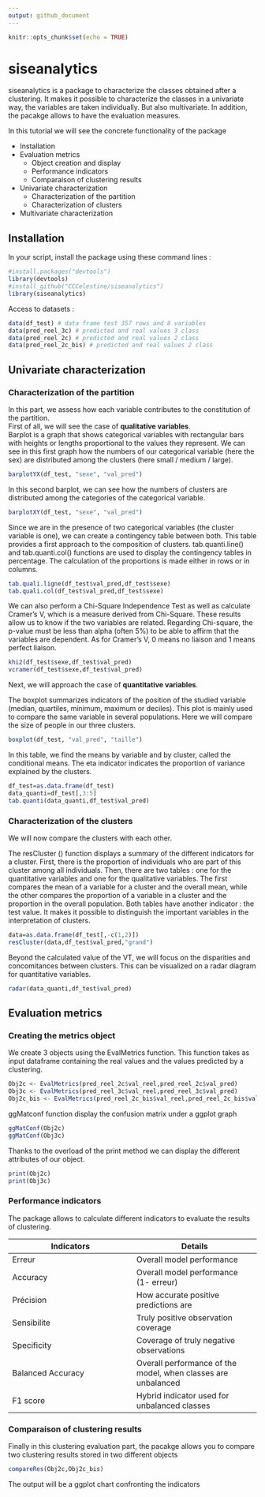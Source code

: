 ```yaml
---
output: github_document
---
```


```r
knitr::opts_chunk$set(echo = TRUE)
```



# siseanalytics


siseanalytics is a package to characterize the classes obtained after a clustering. It makes it possible to characterize the classes in a univariate way, the variables are taken individually. But also multivariate. In addition, the pacakge allows to have the evaluation measures.

In this tutorial we will see the concrete functionality of the package

* Installation
* Evaluation metrics
    - Object creation and display
    - Performance indicators
    - Comparaison of clustering results

* Univariate characterization
    - Characterization of the partition
    - Characterization of clusters

* Multivariate characterization



## Installation

In your script, install the package using these command lines :

```r
#install.packages("devtools")
library(devtools)
#install_github("CCCelestine/siseanalytics")
library(siseanalytics)

```

Access to datasets :

```r
data(df_test) # data frame test 357 rows and 8 variables
data(pred_reel_3c) # predicted and real values 3 class 
data(pred_reel_2c) # predicted and real values 2 class 
data(pred_reel_2c_bis) # predicted and real values 2 class 

```

## Univariate characterization

### Characterization of the partition

In this part, we assess how each variable contributes to the constitution of the partition.  
First of all, we will see the case of **qualitative variables**.  
Barplot is a graph that shows categorical variables with rectangular bars with heights or lengths proportional to the values they represent.
We can see in this first graph how the numbers of our categorical variable (here the sex) are distributed among the clusters (here small / medium / large).
```r
barplotYX(df_test, "sexe", "val_pred")
```
In this second barplot, we can see how the numbers of clusters are distributed among the categories of the categorical variable.

```r
barplotXY(df_test, "sexe", "val_pred")
```

Since we are in the presence of two categorical variables (the cluster variable is one), we can create a contingency table between both. This table provides a first approach to the composition of clusters.
tab.quanti.line() and tab.quanti.col() functions are used to display the contingency tables in percentage. The calculation of the proportions is made either in rows or in columns.

```r
tab.quali.ligne(df_test$val_pred,df_test$sexe)
tab.quali.col(df_test$val_pred,df_test$sexe)
```

We can also perform a Chi-Square Independence Test as well as calculate Cramer's V, which is a measure derived from Chi-Square. These results allow us to know if the two variables are related. Regarding Chi-square, the p-value must be less than alpha (often 5%) to be able to affirm that the variables are dependent. As for Cramer's V, 0 means no liaison and 1 means perfect liaison.

```r
khi2(df_test$sexe,df_test$val_pred)
vcramer(df_test$sexe,df_test$val_pred)
```

Next, we will approach the case of **quantitative variables**.  

The boxplot summarizes indicators of the position of the studied variable (median, quartiles, minimum, maximum or deciles). This plot is mainly used to compare the same variable in several populations.
Here we will compare the size of people in our three clusters.

```r
boxplot(df_test, "val_pred", "taille")

```

In this table, we find the means by variable and by cluster, called the conditional means. The eta indicator indicates the proportion of variance explained by the clusters.

```r
df_test=as.data.frame(df_test)
data_quanti=df_test[,3:5]
tab.quanti(data_quanti,df_test$val_pred)
```

### Characterization of the clusters

We will now compare the clusters with each other.

The resCluster () function displays a summary of the different indicators for a cluster. First, there is the proportion of individuals who are part of this cluster among all individuals. Then, there are two tables : one for the quantitative variables and one for the qualitative variables.
The first compares the mean of a variable for a cluster and the overall mean, while the other compares the proportion of a variable in a cluster and the proportion in the overall population. Both tables have another indicator : the test value. It makes it possible to distinguish the important variables in the interpretation of clusters.

```r
data=as.data.frame(df_test[,-c(1,2)])
resCluster(data,df_test$val_pred,"grand")

```


Beyond the calculated value of the VT, we will focus on the disparities and concomitances between
clusters. This can be visualized on a radar diagram for quantitative variables.

```r
radar(data_quanti,df_test$val_pred)

```

## Evaluation metrics

### Creating the metrics object

We create 3 objects using the EvalMetrics function. This function takes as input dataframe containing the real values and the values predicted by a clustering.

```r
Obj2c <- EvalMetrics(pred_reel_2c$val_reel,pred_reel_2c$val_pred)
Obj3c <- EvalMetrics(pred_reel_3c$val_reel,pred_reel_3c$val_pred)
Obj2c_bis <- EvalMetrics(pred_reel_2c_bis$val_reel,pred_reel_2c_bis$val_pred)
```

ggMatconf function display the confusion matrix under a ggplot graph

```r
ggMatConf(Obj2c)
ggMatConf(Obj3c)
```

Thanks to the overload of the print method we can display the different attributes of our object.
```r
print(Obj2c)
print(Obj3c)

```
### Performance indicators

The package allows to calculate different indicators to evaluate the results of clustering.


Indicators | Details
--- | --- 
Erreur  | Overall model performance
Accuracy | Overall model performance (1- erreur)
Précision | How accurate positive predictions are
Sensibilite | Truly positive observation coverage
Specificity | Coverage of truly negative observations
Balanced Accuracy| Overall performance of the model, when classes are unbalanced
F1 score| Hybrid indicator used for unbalanced classes

### Comparaison of clustering results


Finally in this clustering evaluation part, the pacakge allows you to compare two clustering results stored in two different objects

```r
compareRes(Obj2c,Obj2c_bis)
```

The output will be a ggplot chart confronting the indicators
